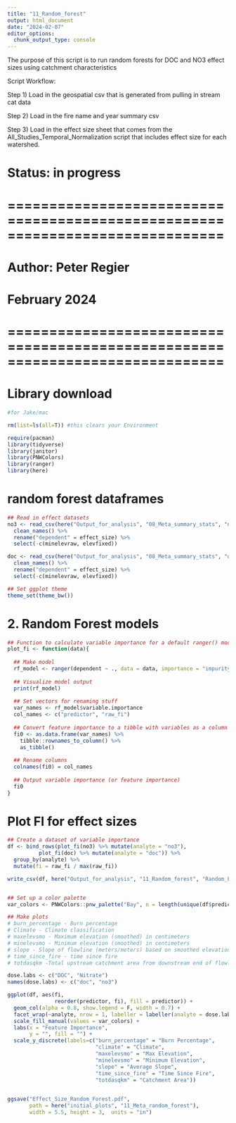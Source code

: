 ```yaml
---
title: "11_Random_forest"
output: html_document
date: "2024-02-07"
editor_options: 
  chunk_output_type: console
---
```


The purpose of this script is to run random forests for DOC and NO3 effect sizes using catchment characteristics

Script Workflow:

Step 1) Load in the geospatial csv that is generated from pulling in stream cat data

Step 2) Load in the fire name and year summary csv

Step 3) Load in the effect size sheet that comes from the All_Studies_Temporal_Normalization script that includes effect size for each watershed. 




# Status: in progress

# ==============================================================================
# Author: Peter Regier
#  February 2024
# ==============================================================================

# Library download # 
```r
#for Jake/mac

rm(list=ls(all=T)) #this clears your Environment

require(pacman)
library(tidyverse)
library(janitor)
library(PNWColors)
library(ranger)
library(here)

```

# random forest dataframes # 
```r

## Read in effect datasets
no3 <- read_csv(here("Output_for_analysis", "08_Meta_summary_stats", "no3_meta_random_forest.csv")) %>% 
  clean_names() %>% 
  rename("dependent" = effect_size) %>% 
  select(-c(minelevraw, elevfixed))

doc <- read_csv(here("Output_for_analysis", "08_Meta_summary_stats", "doc_meta_random_forest.csv")) %>% 
  clean_names() %>% 
  rename("dependent" = effect_size) %>% 
  select(-c(minelevraw, elevfixed))

## Set ggplot theme
theme_set(theme_bw())

```

# 2. Random Forest models 
```r
## Function to calculate variable importance for a default ranger() model
plot_fi <- function(data){
  
  ## Make model
  rf_model <- ranger(dependent ~ ., data = data, importance = "impurity")
  
  ## Visualize model output
  print(rf_model)
  
  ## Set vectors for renaming stuff
  var_names <- rf_model$variable.importance
  col_names <- c("predictor", "raw_fi")
  
  ## Convert feature importance to a tibble with variables as a column
  fi0 <- as.data.frame(var_names) %>% 
    tibble::rownames_to_column() %>% 
    as_tibble()
  
  ## Rename columns
  colnames(fi0) = col_names
  
  ## Output variable importance (or feature importance)
  fi0
}

```

# Plot FI for effect sizes
```r
## Create a dataset of variable importance
df <- bind_rows(plot_fi(no3) %>% mutate(analyte = "no3"), 
          plot_fi(doc) %>% mutate(analyte = "doc")) %>% 
  group_by(analyte) %>% 
  mutate(fi = raw_fi / max(raw_fi))

write_csv(df, here("Output_for_analysis", "11_Random_forest", "Random_Forest_Effect_Size_Fig_data.csv"))


## Set up a color palette
var_colors <- PNWColors::pnw_palette("Bay", n = length(unique(df$predictor)))

## Make plots
# burn_percentage - Burn percentage 
# Climate - Climate classification 
# maxelevsmo - Maximum elevation (smoothed) in centimeters
# minelevsmo - Minimum elevation (smoothed) in centimeters
# slope - Slope of flowline (meters/meters) based on smoothed elevations
# time_since_fire - time since fire 
# totdasqkm -Total upstream catchment area from downstream end of flowline.

dose.labs <- c("DOC", "Nitrate")
names(dose.labs) <- c("doc", "no3")

ggplot(df, aes(fi, 
               reorder(predictor, fi), fill = predictor)) + 
  geom_col(alpha = 0.8, show.legend = F, width = 0.7) + 
  facet_wrap(~analyte, nrow = 1, labeller = labeller(analyte = dose.labs)) + 
  scale_fill_manual(values = var_colors) + 
  labs(x = "Feature Importance", 
       y = "", fill = "") +
  scale_y_discrete(labels=c("burn_percentage" = "Burn Percentage", 
                            "climate" = "Climate",
                            "maxelevsmo" = "Max Elevation",
                            "minelevsmo" = "Minimum Elevation",
                            "slope" = "Average Slope",
                            "time_since_fire" = "Time Since Fire",
                            "totdasqkm" = "Catchment Area"))
                            

ggsave("Effect_Size_Random_Forest.pdf",
       path = here("initial_plots", "11_Meta_random_forest"),
       width = 5.5, height = 3,  units = "in")


```







